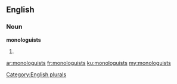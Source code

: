 ==English==

===Noun===
'''monologuists'''

# {{plural of|[[monologuist]]}}

[[Category:English plurals]]

[[ar:monologuists]]
[[fr:monologuists]]
[[ku:monologuists]]
[[my:monologuists]]